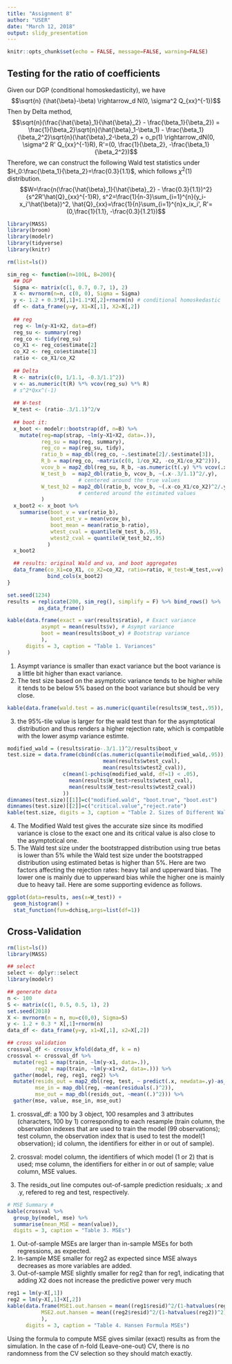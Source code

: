 ```yaml
---
title: "Assignment 8"
author: "USER"
date: "March 12, 2018"
output: slidy_presentation
---
```


```r
knitr::opts_chunk$set(echo = FALSE, message=FALSE, warning=FALSE)
```

## Testing for the ratio of coefficients

Given our DGP (conditional homoskedasticity), we have  
$$\sqrt{n} (\hat{\beta}-\beta) \rightarrow_d N(0, \sigma^2 Q_{xx}^{-1})$$
Then by Delta method,
$$\sqrt{n}(\frac{\hat{\beta}_1}{\hat{\beta}_2} - \frac{\beta_1}{\beta_2}) = \frac{1}{\beta_2}\sqrt{n}(\hat{\beta}_1-\beta_1) - \frac{\beta_1}{\beta_2^2}\sqrt{n}(\hat{\beta}_2-\beta_2) + o_p(1) \rightarrow_dN(0, \sigma^2 R' Q_{xx}^{-1}R), R'=(0, \frac{1}{\beta_2}, -\frac{\beta_1}{\beta_2^2})$$
Therefore, we can construct the following Wald test statistics under $H_0:\frac{\beta_1}{\beta_2}=\frac{0.3}{1.1}$, which follows $\chi^2(1)$ distribution.
$$W=\frac{n(\frac{\hat{\beta}_1}{\hat{\beta}_2} - \frac{0.3}{1.1})^2}{s^2R'\hat{Q}_{xx}^{-1}R}, s^2=\frac{1}{n-3}\sum_{i=1}^{n}(y_i-x_i'\hat{\beta})^2, \hat{Q}_{xx}=\frac{1}{n}\sum_{i=1}^{n}x_ix_i', R'= (0,\frac{1}{1.1}, -\frac{0.3}{1.21})$$

```r
library(MASS)
library(broom)
library(modelr)
library(tidyverse)
library(knitr)

rm(list=ls())

sim_reg <- function(n=100L, B=200){
  ## DGP
  Sigma <- matrix(c(1, 0.7, 0.7, 1), 2)
  X <- mvrnorm(n=n, c(0, 0), Sigma = Sigma)
  y <- 1.2 + 0.3*X[,1]+1.1*X[,2]+rnorm(n) # conditional homoskedastic
  df <- data_frame(y=y, X1=X[,1], X2=X[,2])
  
  ## reg
  reg <- lm(y~X1+X2, data=df)
  reg_su <- summary(reg)
  reg_co <- tidy(reg_su)
  co_X1 <- reg_co$estimate[2]
  co_X2 <- reg_co$estimate[3]
  ratio <- co_X1/co_X2
  
  ## Delta
  R <- matrix(c(0, 1/1.1, -0.3/1.1^2))
  v <- as.numeric(t(R) %*% vcov(reg_su) %*% R) 
  # s^2*Qxx^(-1)
  
  ## W-test
  W_test <- (ratio-.3/1.1)^2/v
  
  ## boot it:
  x_boot <- modelr::bootstrap(df, n=B) %>%
    mutate(reg=map(strap, ~lm(y~X1+X2, data=.)),
           reg_su = map(reg, summary),
           reg_co = map(reg_su, tidy),
           ratio_b = map_dbl(reg_co, ~.$estimate[2]/.$estimate[3]),
           R_b = map(reg_co, ~matrix(c(0, 1/co_X2, -co_X1/co_X2^2))),
           vcov_b = map2_dbl(reg_su, R_b, ~as.numeric(t(.y) %*% vcov(.x) %*% .y)),
           W_test_b  = map2_dbl(ratio_b, vcov_b, ~(.x-.3/1.1)^2/.y), 
                       # centered around the true values
           W_test_b2 = map2_dbl(ratio_b, vcov_b, ~(.x-co_X1/co_X2)^2/.y)
                       # centered around the estimated values
           )
  x_boot2 <- x_boot %>%
    summarise(boot_v = var(ratio_b),
              boot_est_v = mean(vcov_b),
              boot_mean = mean(ratio_b-ratio),
              wtest_cval = quantile(W_test_b,.95),
              wtest2_cval = quantile(W_test_b2,.95)
             )
  x_boot2

  ## results: original Wald and va, and boot aggregates
  data_frame(co_X1=co_X1, co_X2=co_X2, ratio=ratio, W_test=W_test,v=v) %>%
             bind_cols(x_boot2)
}

set.seed(1234)
results = replicate(200, sim_reg(), simplify = F) %>% bind_rows() %>%     
          as_data_frame()

kable(data.frame(exact = var(results$ratio), # Exact variance
           asympt = mean(results$v), # Asympt variance
           boot = mean(results$boot_v) # Bootstrap variance
           ),
      digits = 3, caption = "Table 1. Variances"
)
```

1. Asympt variance is smaller than exact variance but the boot variance is a little bit higher than exact variance.  
2. The test size based on the asymptotic variance tends to be higher while it tends to be below 5% based on the boot variance but should be very close.

```r
kable(data.frame(wald.test = as.numeric(quantile(results$W_test,.95)), asymptotic.d = qchisq(.95,1), reject.rate=mean(results$W_test>qchisq(.95,1))), digits = 2, caption = "Table 2. 95%-tile Values of Wald Test Stat & its Asymptotical Distribution")

```

3. the 95%-tile value is larger for the wald test than for the asymptotical distribution and thus renders a higher rejection rate, which is compatible with the lower asymp variance estimte.     

```r
modified_wald = (results$ratio-.3/1.1)^2/results$boot_v
test.size = data.frame(cbind(c(as.numeric(quantile(modified_wald,.95)), 
                               mean(results$wtest_cval), 
                               mean(results$wtest2_cval)),
                  c(mean(1-pchisq(modified_wald, df=1) < .05), 
                    mean(results$W_test>results$wtest_cval), 
                    mean(results$W_test>results$wtest2_cval))
                  ))
dimnames(test.size)[[1]]=c("modified.wald", "boot.true", "boot.est")
dimnames(test.size)[[2]]=c("critical.value","reject.rate")
kable(test.size, digits = 3, caption = "Table 2. Sizes of Different Wald tests")
```

4. The Modified Wald test gives the accurate size since its modified variance is close to the exact one and its critical value is also close to the asymptotical one.  
5. The Wald test size under the bootstrapped distribution using true betas is lower than 5% while the Wald test size under the bootstrapped distribution using estimated betas is higher than 5%. Here are two factors affecting the rejection rates: heavy tail and upperward bias. The lower one is mainly due to upperward bias while the higher one is mainly due to heavy tail. Here are some supporting evidence as follows.

```r
ggplot(data=results, aes(x=W_test)) +
  geom_histogram() + 
  stat_function(fun=dchisq,args=list(df=1))
```
  
## Cross-Validation
```r
rm(list=ls())
library(MASS)

## select
select <- dplyr::select
library(modelr)

## generate data
n <- 100
S <- matrix(c(1, 0.5, 0.5, 1), 2)
set.seed(2018)
X <- mvrnorm(n = n, mu=c(0,0), Sigma=S)
y <- 1.2 + 0.3 * X[,1]+rnorm(n)
data_df <- data_frame(y=y, x1=X[,1], x2=X[,2])

## cross validation
crossval_df <- crossv_kfold(data_df, k = n)
crossval <- crossval_df %>%
  mutate(reg1 = map(train, ~lm(y~x1, data=.)),
         reg2 = map(train, ~lm(y~x1+x2, data=.))) %>%
  gather(model, reg, reg1, reg2) %>%
  mutate(resids_out = map2_dbl(reg, test, ~ predict(.x, newdata=.y)-as_data_frame(.y)$y),
         mse_in = map_dbl(reg, ~mean(residuals(.)^2)),
         mse_out = map_dbl(resids_out, ~mean((.)^2))) %>%
  gather(mse, value, mse_in, mse_out)
```

1. crossval_df: a 100 by 3 object, 100 resamples and 3 attributes (characters, 100 by 1) corresponding to each resample (train column, the observation indexes that are used to train the model (99 observations); test column, the observation index that is used to test the model(1 observation); id column, the identifiers for either in or out of sample).  

2. crossval: model column, the identifiers of which model (1 or 2) that is used; mse column, the identifiers for either in or out of sample; value column, MSE values.

3. The resids_out line computes out-of-sample prediction residuals; .x and .y, refered to reg and test, respectively.

```r
# MSE Summary #
kable(crossval %>%
  group_by(model, mse) %>%
  summarise(mean_MSE = mean(value)),
  digits = 3, caption = "Table 3. MSEs")
```

1. Out-of-sample MSEs are larger than in-sample MSEs for both regressions, as expected.
2. In-sample MSE smaller for reg2 as expected since MSE always decreases as more variables are added.
3. Out-of-sample MSE slightly smaller for reg2 than for reg1, indicating that adding X2 does not increase the predictive power very much

```r
reg1 = lm(y~X[,1])
reg2 = lm(y~X[,1]+X[,2])
kable(data.frame(MSE1.out.hansen = mean((reg1$resid)^2/(1-hatvalues(reg1))^2),
           MSE2.out.hansen = mean((reg2$resid)^2/(1-hatvalues(reg2))^2)
           ),
      digits = 3, caption = "Table 4. Hansen Formula MSEs")
```

Using the formula to compute MSE gives similar (exact) results as from the simulation. In the case of n-fold (Leave-one-out) CV, there is no randomness from the CV selection so they should match exactly.
